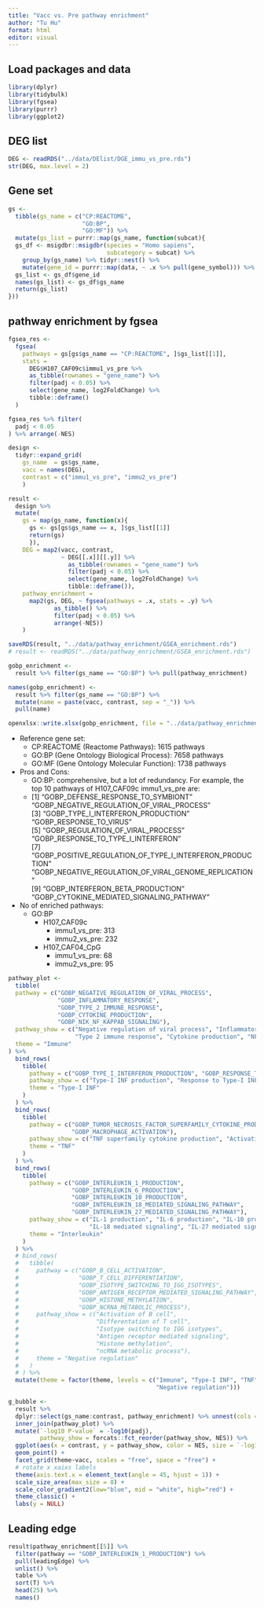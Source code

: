 ---
title: "Vacc vs. Pre pathway enrichment"
author: "Tu Hu"
format: html
editor: visual
---

## Load packages and data

```{r packages}
library(dplyr)
library(tidybulk)
library(fgsea)
library(purrr)
library(ggplot2)
```

## DEG list

```{r}
DEG <- readRDS("../data/DElist/DGE_immu_vs_pre.rds")
str(DEG, max.level = 2)
```

## Gene set

```{r}
gs <- 
  tibble(gs_name = c("CP:REACTOME", 
                     "GO:BP", 
                     "GO:MF")) %>% 
  mutate(gs_list = purrr::map(gs_name, function(subcat){
  gs_df <- msigdbr::msigdbr(species = "Homo sapiens", 
                            subcategory = subcat) %>% 
    group_by(gs_name) %>% tidyr::nest() %>% 
    mutate(gene_id = purrr::map(data, ~ .x %>% pull(gene_symbol))) %>% select(-data)
  gs_list <- gs_df$gene_id
  names(gs_list) <- gs_df$gs_name
  return(gs_list)
}))
```

## pathway enrichment by fgsea

```{r}
fgsea_res <- 
  fgsea(
    pathways = gs[gs$gs_name == "CP:REACTOME", ]$gs_list[[1]],
    stats = 
      DEG$H107_CAF09c$immu1_vs_pre %>% 
      as_tibble(rownames = "gene_name") %>% 
      filter(padj < 0.05) %>% 
      select(gene_name, log2FoldChange) %>% 
      tibble::deframe()
  )

fgsea_res %>% filter(
  padj < 0.05
) %>% arrange(-NES)
```

```{r}
design <- 
  tidyr::expand_grid(
    gs_name  = gs$gs_name, 
    vacc = names(DEG),
    contrast = c("immu1_vs_pre", "immu2_vs_pre")
    )

result <- 
  design %>% 
  mutate(
    gs = map(gs_name, function(x){
      gs <- gs[gs$gs_name == x, ]$gs_list[[1]]
      return(gs)
      }),
    DEG = map2(vacc, contrast, 
               ~ DEG[[.x]][[.y]] %>% 
                 as_tibble(rownames = "gene_name") %>% 
                 filter(padj < 0.05) %>% 
                 select(gene_name, log2FoldChange) %>% 
                 tibble::deframe()),
    pathway_enrichment =
      map2(gs, DEG, ~ fgsea(pathways = .x, stats = .y) %>% 
             as_tibble() %>% 
             filter(padj < 0.05) %>% 
             arrange(-NES)) 
    )

saveRDS(result, "../data/pathway_enrichment/GSEA_enrichment.rds")
# result <- readRDS("../data/pathway_enrichment/GSEA_enrichment.rds")

gobp_enrichment <- 
  result %>% filter(gs_name == "GO:BP") %>% pull(pathway_enrichment)

names(gobp_enrichment) <- 
  result %>% filter(gs_name == "GO:BP") %>% 
  mutate(name = paste(vacc, contrast, sep = "_")) %>% 
  pull(name)

openxlsx::write.xlsx(gobp_enrichment, file = "../data/pathway_enrichment/GSEA_enrichment_gobp.xlsx")
```

-   Reference gene set:
    -   CP:REACTOME (Reactome Pathways): 1615 pathways
    -   GO:BP (Gene Ontology Biological Process): 7658 pathways
    -   GO:MF (Gene Ontology Molecular Function): 1738 pathways
-   Pros and Cons:
    -   GO:BP: comprehensive, but a lot of redundancy. For example, the top 10 pathways of H107_CAF09c immu1_vs_pre are:
    -   \[1\] "GOBP_DEFENSE_RESPONSE_TO_SYMBIONT" "GOBP_NEGATIVE_REGULATION_OF_VIRAL_PROCESS"\
        \[3\] "GOBP_TYPE_I\_INTERFERON_PRODUCTION" "GOBP_RESPONSE_TO_VIRUS"\
        \[5\] "GOBP_REGULATION_OF_VIRAL_PROCESS" "GOBP_RESPONSE_TO_TYPE_I\_INTERFERON"\
        \[7\] "GOBP_POSITIVE_REGULATION_OF_TYPE_I\_INTERFERON_PRODUCTION" "GOBP_NEGATIVE_REGULATION_OF_VIRAL_GENOME_REPLICATION"\
        \[9\] "GOBP_INTERFERON_BETA_PRODUCTION" "GOBP_CYTOKINE_MEDIATED_SIGNALING_PATHWAY"
-   No of enriched pathways:
    -   GO:BP
        -   H107_CAF09c
            -   immu1_vs_pre: 313
            -   immu2_vs_pre: 232
        -   H107_CAF04_CpG
            -   immu1_vs_pre: 68
            -   immu2_vs_pre: 95

```{r Bubble plot}
pathway_plot <- 
  tibble(
  pathway = c("GOBP_NEGATIVE_REGULATION_OF_VIRAL_PROCESS",
              "GOBP_INFLAMMATORY_RESPONSE",
              "GOBP_TYPE_2_IMMUNE_RESPONSE",
              "GOBP_CYTOKINE_PRODUCTION",
              "GOBP_NIK_NF_KAPPAB_SIGNALING"),
  pathway_show = c("Negative regulation of viral process", "Inflammatory response",
                   "Type 2 immune response", "Cytokine production", "NF-kB signaling pathway by NIK kinase"),
  theme = "Immune"
) %>% 
  bind_rows(
    tibble(
      pathway = c("GOBP_TYPE_I_INTERFERON_PRODUCTION", "GOBP_RESPONSE_TO_TYPE_I_INTERFERON"),
      pathway_show = c("Type-I INF production", "Response to Type-I INF"),
      theme = "Type-I INF"
    )
  ) %>% 
  bind_rows(
    tibble(
      pathway = c("GOBP_TUMOR_NECROSIS_FACTOR_SUPERFAMILY_CYTOKINE_PRODUCTION",
                  "GOBP_MACROPHAGE_ACTIVATION"),
      pathway_show = c("TNF superfamily cytokine production", "Activation of macrophage"),
      theme = "TNF"
    )
  ) %>% 
  bind_rows(
    tibble(
      pathway = c("GOBP_INTERLEUKIN_1_PRODUCTION",
                  "GOBP_INTERLEUKIN_6_PRODUCTION",
                  "GOBP_INTERLEUKIN_10_PRODUCTION",
                  "GOBP_INTERLEUKIN_18_MEDIATED_SIGNALING_PATHWAY",
                  "GOBP_INTERLEUKIN_27_MEDIATED_SIGNALING_PATHWAY"),
      pathway_show = c("IL-1 production", "IL-6 production", "IL-10 production",
                       "IL-18 mediated signaling", "IL-27 mediated signaling"),
      theme = "Interleukin"
    )
  ) %>% 
  # bind_rows(
  #   tibble(
  #     pathway = c("GOBP_B_CELL_ACTIVATION", 
  #                 "GOBP_T_CELL_DIFFERENTIATION",
  #                 "GOBP_ISOTYPE_SWITCHING_TO_IGG_ISOTYPES",
  #                 "GOBP_ANTIGEN_RECEPTOR_MEDIATED_SIGNALING_PATHWAY",
  #                 "GOBP_HISTONE_METHYLATION",
  #                 "GOBP_NCRNA_METABOLIC_PROCESS"),
  #     pathway_show = c("Activation of B cell",
  #                      "Differentation of T cell",
  #                      "Isotype switching to IGG isotypes",
  #                      "Antigen receptor mediated signaling",
  #                      "Histone methylation",
  #                      "ncRNA metabolic process"),
  #     theme = "Negative regulation"
  #   )
  # ) %>% 
  mutate(theme = factor(theme, levels = c("Immune", "Type-I INF", "TNF", "Interleukin",
                                          "Negative regulation")))

g_bubble <- 
  result %>% 
  dplyr::select(gs_name:contrast, pathway_enrichment) %>% unnest(cols = "pathway_enrichment") %>% 
  inner_join(pathway_plot) %>% 
  mutate(`-log10 P-value` = -log10(padj),
         pathway_show = forcats::fct_reorder(pathway_show, NES)) %>% 
  ggplot(aes(x = contrast, y = pathway_show, color = NES, size = `-log10 P-value`)) +
  geom_point() +
  facet_grid(theme~vacc, scales = "free", space = "free") +
  # rotate x xaixs labels
  theme(axis.text.x = element_text(angle = 45, hjust = 1)) +
  scale_size_area(max_size = 8) + 
  scale_color_gradient2(low="blue", mid = "white", high="red") +
  theme_classic() +
  labs(y = NULL)

```

## Leading edge

```{r}
result$pathway_enrichment[[5]] %>% 
  filter(pathway == "GOBP_INTERLEUKIN_1_PRODUCTION") %>% 
  pull(leadingEdge) %>% 
  unlist() %>% 
  table %>% 
  sort(T) %>% 
  head(25) %>% 
  names()
```
